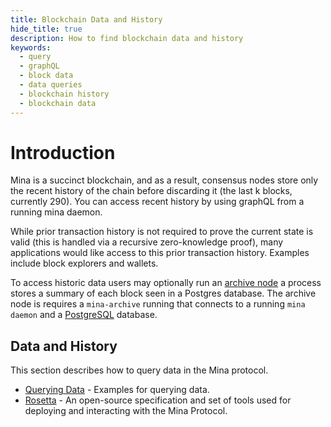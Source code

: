 ```yaml
---
title: Blockchain Data and History
hide_title: true
description: How to find blockchain data and history
keywords:
  - query
  - graphQL
  - block data
  - data queries
  - blockchain history
  - blockchain data
---
```


# Introduction

Mina is a succinct blockchain, and as a result, consensus nodes store only the recent history of the chain before discarding it (the last k blocks, currently 290). You can access recent history by using graphQL from a running mina daemon.

While prior transaction history is not required to prove the current state is valid (this is handled via a recursive zero-knowledge proof), many applications would like access to this prior transaction history. Examples include block explorers and wallets.

To access historic data users may optionally run an [archive node](/node-operators/archive-nodes/getting-started) a process stores a summary of each block seen in a Postgres database. The archive node is requires a `mina-archive` running that connects to a running `mina daemon` and a [PostgreSQL](https://www.postgresql.org/) database.

## Data and History

This section describes how to query data in the Mina protocol.

- [Querying Data](data-and-history/querying-data) - Examples for querying data.
- [Rosetta](data-and-history/rosetta) - An open-source specification and set of tools used for deploying and interacting with the Mina Protocol.
